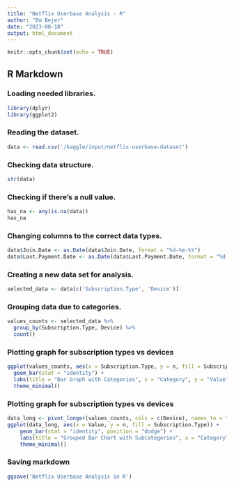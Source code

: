---
title: "Netflix Userbase Analysis - R"
author: "Em Bejer"
date: "2023-08-18"
output: html_document
---

```{r setup, include=FALSE}
knitr::opts_chunk$set(echo = TRUE)
```

## R Markdown

### Loading needed libraries.
```{r dplyr, ggplot2}
library(dplyr)
library(ggplot2)
```

### Reading the dataset.
```{r }
data <- read.csv('/kaggle/input/netflix-userbase-dataset')
```

### Checking data structure.
```{r }
str(data)
```

### Checking if there's a null value.
```{r }
has_na <- any(is.na(data))
has_na
```

### Changing columns to the correct data types.
```{r }
data$Join.Date <- as.Date(data$Join.Date, format = "%d-%m-%Y")
data$Last.Payment.Date <- as.Date(data$Last.Payment.Date, format = "%d-%m-%Y")
```

### Creating a new data set for analysis.
```{r }
selected_data <- data[c('Subscription.Type', 'Device')]
```

### Grouping data due to categories.
```{r }
values_counts <- selected_data %>%
  group_by(Subscription.Type, Device) %>% 
  count()
```

### Plotting graph for subscription types vs devices
```{r }
ggplot(values_counts, aes(x = Subscription.Type, y = n, fill = Subscription.Type)) +
  geom_bar(stat = "identity") +
  labs(title = "Bar Graph with Categories", x = "Category", y = "Value") +
  theme_minimal()
```

### Plotting graph for subscription types vs devices
```{r }
data_long <- pivot_longer(values_counts, cols = c(Device), names_to = "Subcategory", values_to = "Value")
ggplot(data_long, aes(x = Value, y = n, fill = Subscription.Type)) +
    geom_bar(stat = "identity", position = "dodge") +
    labs(title = "Grouped Bar Chart with Subcategories", x = "Category", y = "Value") +
    theme_minimal()
```

### Saving markdown
```{r }
ggsave('Netflix Userbase Analysis in R')
```
